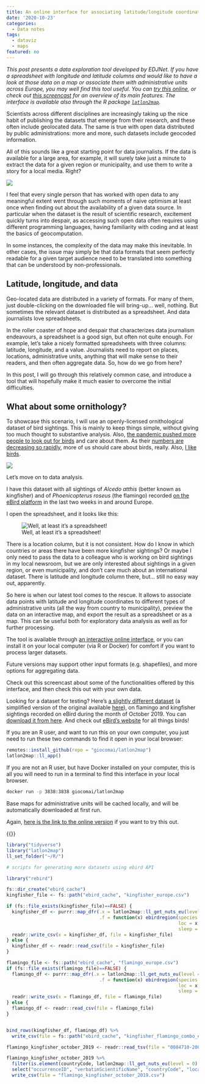 ```yaml
---
title: An online interface for associating latitude/longitude coordinates with administrative units
date: '2020-10-23'
categories:
  - Data notes
tags:
  - dataviz
  - maps
featured: no
---
```


*This post presents a data exploration tool developed by EDJNet. If you have a spreadsheet with longitude and latitude columns and would like to have a look at those data on a map or associate them with administrative units across Europe, you may well find this tool useful. You can [try this online](https://apps.europeandatajournalism.eu/app/latlon2map), or  check out [this screencast](https://www.youtube.com/watch?v=KeMnlkIKLD4) for an overview of its main features. The interface is available also through the R package [`latlon2map`](https://giocomai.github.io/latlon2map/).*

Scientists across different disciplines are increasingly taking up the nice habit of publishing the datasets that emerge from their research, and these often include geolocated data. The same is true with open data distributed by public administrations: more and more, such datasets include geocoded information.

All of this sounds like a great starting point for data journalists. If the data is available for a large area, for example, it will surely take just a minute to extract the data for a given region or municipality, and use them to write a story for a local media. Right?

![](wrong.gif)

I feel that every single person that has worked with open data to any meaningful extent went through such moments of naive optimism at least once when finding out about the availability of a given data source. In particular when the dataset is the result of scientific research, excitement quickly turns into despair, as accessing such open data often requires using different programming languages, having familiarity with coding and at least the basics of geocomputation.

In some instances, the complexity of the data may make this inevitable. In other cases, the issue may simply be that data formats that seem perfectly readable for a given target audience need to be translated into something that can be understood by non-professionals. 

## Latitude, longitude, and data

Geo-located data are distributed in a variety of formats. For many of them, just double-clicking on the downloaded file will bring-up... well, nothing. But sometimes the relevant dataset is distributed as a spreadsheet. And data journalists love spreadsheets.

In the roller coaster of hope and despair that characterizes data journalism endeavours, a spreadsheet is a good sign, but often not quite enough. For example, let's take a nicely formatted spreadsheets with three columns: latitude, longitude, and a value. Journalists need to report on places, locations, administrative units, anything that will make sense to their readers, and then often aggregate data. So, how do we go from here?

In this post, I will go through this relatively common case, and introduce a tool that will hopefully make it much easier to overcome the initial difficulties. 


## What about some ornithology?

To showcase this scenario, I will use an openly-licensed ornithological dataset of bird sightings. This is mainly to keep things simple, without giving too much thought to substantive analysis. Also, [the pandemic pushed more people to look out for birds](https://www.ft.com/content/51f9520b-2677-4c2e-aa45-fa16cc6bf3b2) and care about them. As their [numbers are decreasing so rapidly](https://www.europeandatajournalism.eu/eng/News/Data-news/Birds-collateral-victims-of-intensive-agriculture), more of us should care about birds, really. Also, [I like birds](https://www.youtube.com/watch?v=JwJr9Rniofc). 


![](birds.gif)

Let's move on to data analysis.

I have this dataset with all sightings of *Alcedo atthis* (better known as kingfisher) and of *Phoenicopterus roseus* (the flamingo) recorded [on the eBird platform](https://ebird.org/) in the last two weeks in and around Europe. 

I open the spreadsheet, and it looks like this:


![Well, at least it's a spreadsheet!](ebirds_screenshot.png) 

There is a location column, but it is not consistent. How do I know in which countries or areas there have been more kingfisher sightings? Or maybe I only need to pass the data to a colleague who is working on bird sightings in my local newsroom, but we are only interested about sightings in a given region, or even municipality, and don't care much about an international dataset. There is latitude and longitude column there, but... still no easy way out, apparently.

So here is when our latest tool comes to the rescue. It allows to associate data points with latitude and longitude coordinates to different types of administrative units (all the way from country to municipality), preview the data on an interactive map, and export the result as a spreadsheet or as a map. This can be useful both for exploratory data analysis as well as for further processing.

The tool is available through [an interactive online interface](https://apps.europeandatajournalism.eu/app/latlon2map), or you can install it on your local computer (via R or Docker) for comfort if you want to process larger datasets.

Future versions may support other input formats (e.g. shapefiles), and more options for aggregating data.

Check out this screencast about some of the functionalities offered by this interface, and then check this out with your own data. 

Looking for a dataset for testing? Here's [a slightly different dataset](flamingo_kingfisher_october_2019.csv) (a simplified version of the original available [here](https://doi.org/10.15468/dl.grnr5d)), on flamingo and kingfisher sightings recorded on eBird during the month of October 2019. You can [download it from here](flamingo_kingfisher_october_2019.csv). And check out [eBird's website](https://ebird.org/) for all things birds! 

If you are an R user, and want to run this on your own computer, you just need to run these two commands to find it open in your local browser:

```r
remotes::install_github(repo = "giocomai/latlon2map")
latlon2map::ll_app()
```

If you are not an R user, but have Docker installed on your computer, this is all you will need to run in a terminal to find this interface in your local browser. 

```bash
docker run -p 3838:3838 giocomai/latlon2map
```


Base maps for administrative units will be cached locally, and will be automatically downloaded at first run.

Again, [here is the link to the online version](https://apps.europeandatajournalism.eu/app/latlon2map) if you want to try this out.

{{<youtube KeMnlkIKLD4>}}

```r
library("tidyverse")
library("latlon2map")
ll_set_folder("~/R/")

```


```r
# scripts for generating more datasets using ebird API

library("rebird")

fs::dir_create("ebird_cache")
kingfisher_file <- fs::path("ebird_cache", "kingfisher_europe.csv")

if (fs::file_exists(kingfisher_file)==FALSE) {
  kingfisher_df <- purrr::map_dfr(.x = latlon2map::ll_get_nuts_eu(level = 0) %>% pull(CNTR_CODE),
                                  .f = function(x) ebirdregion(species = species_code('Alcedo atthis'),
                                                               loc = x,
                                                               sleep = 10))
  readr::write_csv(x = kingfisher_df, file = kingfisher_file)
} else {
  kingfisher_df <- readr::read_csv(file = kingfisher_file)
}

flamingo_file <- fs::path("ebird_cache", "flamingo_europe.csv")
if (fs::file_exists(flamingo_file)==FALSE) {
  flamingo_df <- purrr::map_dfr(.x = latlon2map::ll_get_nuts_eu(level = 0) %>% pull(CNTR_CODE),
                                  .f = function(x) ebirdregion(species = species_code('Phoenicopterus roseus'),
                                                               loc = x,
                                                               sleep = 10))
  readr::write_csv(x = flamingo_df, file = flamingo_file)
} else {
  flamingo_df <- readr::read_csv(file = flamingo_file)
}


bind_rows(kingfisher_df, flamingo_df) %>% 
  write_csv(file = fs::path("ebird_cache", "kingfisher_flamingo_combo_europe.csv"))
```


```r
flamingo_kingfisher_october_2019 <- readr::read_tsv(file = "0084710-200613084148143.csv")

flamingo_kingfisher_october_2019 %>% 
  filter(is.element(countryCode, latlon2map::ll_get_nuts_eu(level = 0) %>% pull(CNTR_CODE))) %>% 
  select("occurrenceID", "verbatimScientificName", "countryCode", "locality", "stateProvince", "occurrenceStatus", "individualCount", "publishingOrgKey", "decimalLatitude", "decimalLongitude", "eventDate", "day", "month", "year", "collectionCode", "catalogNumber", "license", "rightsHolder", "recordedBy", "issue") %>% 
  write_csv(file = "flamingo_kingfisher_october_2019.csv")
  
```

